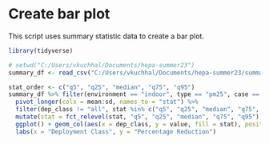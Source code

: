 # Create bar plot
This script uses summary statistic data to create a bar plot.

```r
library(tidyverse)
```

```r
# setwd("C:/Users/vkuchhal/Documents/hepa-summer23")
summary_df <- read_csv("C:/Users/vkuchhal/Documents/hepa-summer23/summary/Community_All/s_All_M_quants.csv")

```

```r
stat_order <- c("q5", "q25", "median", "q75", "q95")
summary_df %>% filter(environment == "indoor", type == "pm25", case == "redu") %>%
  pivot_longer(cols = mean:sd, names_to = "stat") %>%
  filter(dep_class != "all", stat %in% c("q5", "q25", "median", "q75", "q95", "mean")) %>%
  mutate(stat = fct_relevel(stat, "q5", "q25", "median", "q75", "q95")) %>%
  ggplot() + geom_col(aes(x = dep_class, y = value, fill = stat), position = "dodge") +
  labs(x = "Deployment Class", y = "Percentage Reduction")
```

